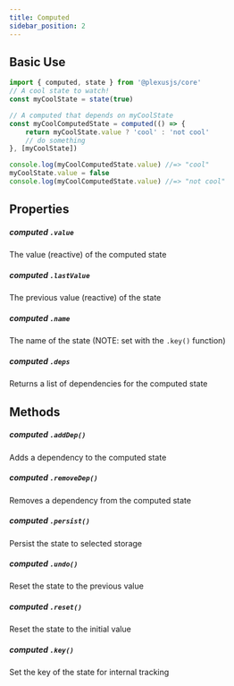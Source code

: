 ```yaml
---
title: Computed
sidebar_position: 2
---
```


## Basic Use

```ts
import { computed, state } from '@plexusjs/core'
// A cool state to watch!
const myCoolState = state(true)

// A computed that depends on myCoolState
const myCoolComputedState = computed(() => {
	return myCoolState.value ? 'cool' : 'not cool'
	// do something
}, [myCoolState])

console.log(myCoolComputedState.value) //=> "cool"
myCoolState.value = false
console.log(myCoolComputedState.value) //=> "not cool"
```

## Properties

##### computed `.value`

The value (reactive) of the computed state

##### computed `.lastValue`

The previous value (reactive) of the state

##### computed `.name`

The name of the state (NOTE: set with the `.key()` function)

##### computed `.deps`

Returns a list of dependencies for the computed state

## Methods

##### computed `.addDep()`

Adds a dependency to the computed state

##### computed `.removeDep()`

Removes a dependency from the computed state

##### computed `.persist()`

Persist the state to selected storage

##### computed `.undo()`

Reset the state to the previous value

##### computed `.reset()`

Reset the state to the initial value

##### computed `.key()`

Set the key of the state for internal tracking
